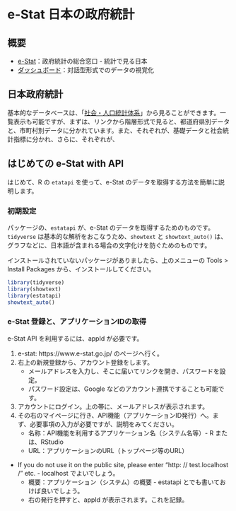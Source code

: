 # e-Stat 日本の政府統計 {#estat-site}

## 概要

* [e-Stat](https://www.e-stat.go.jp/)：政府統計の総合窓口 - 統計で見る日本
* [ダッシュボード](https://dashboard.e-stat.go.jp)：対話型形式でのデータの視覚化

## 日本政府統計

基本的なデータベースは、「[社会・人口統計体系](https://www.e-stat.go.jp/stat-search/database?page=1&layout=normal&toukei=00200502)」から見ることができます。一覧表示も可能ですが、まずは、リンクから階層形式で見ると、都道府県別データと、市町村別データに分かれています。また、それぞれが、基礎データと社会統計指標に分かれ、さらに、それぞれが、

## はじめての e-Stat with API

はじめて、R の `etatapi` を使って、e-Stat のデータを取得する方法を簡単に説明します。

### 初期設定 {-}

パッケージの、`estatapi` が、e-Stat のデータを取得するためのものです。`tidyverse` は基本的な解析をおこなうため、`showtext` と `showtext_auto()` は、グラフなどに、日本語が含まれる場合の文字化けを防ぐためのものです。

インストールされていないパッケージがありましたら、上のメニューの Tools > Install Packages から、インストールしてください。

```r
library(tidyverse)
library(showtext)
library(estatapi)
showtext_auto()
```

### e-Stat 登録と、アプリケーションIDの取得

e-Stat API を利用するには、appId が必要です。

1. e-stat: https://www.e-stat.go.jp/ のページへ行く。
2. 右上の新規登録から、アカウント登録をします。
    - メールアドレスを入力し、そこに届いてリンクを開き、パスワードを設定。
    - パスワード設定は、Google などのアカウント連携ですることも可能です。
3. アカウントにログイン。上の帯に、メールアドレスが表示されます。
4. その右のマイページに行き、API機能（アプリケーションID発行）へ。まず、必要事項の入力が必要ですが、説明をみてください。
    - 名称：API機能を利用するアプリケーション名（システム名等）- R または、RStudio
    - URL：アプリケーションのURL（トップページ等のURL）
* If you do not use it on the public site, please enter "http: // test.localhost /" etc. - localhost でよいでしょう。
    - 概要：アプリケーション（システム）の概要 - estatapi とでも書いておけば良いでしょう。
    - 右の発行を押すと、appId が表示されます。これを記録。

<!-- ### 最初の例 -->

<!-- ``` -->
<!-- appId <- " " # 私のものは、英数40文字 -->
<!-- ``` -->

<!-- ```{r include=FALSE} -->
<!-- appId <- read_lines("./../../../_data/key/estatkey.txt") -->
<!-- ``` -->

<!-- 以下の形式でデータを取得する。appID は上で指定したもの。appId の場所を、実際のもので置き換えても良いが、人に見せるものではないので、appId として、置き換えておくのがよいだろう。 -->

<!-- 必要なのは、statsDataId で、すべてのデータにこの ID が振られているわけではない。データをしらべて、API の表示があるものは、それを開くと、途中に、 -->

<!-- `statsDataId=0003009189` -->

<!-- などの部分があるので、この10桁の番号をコピーして貼り付ける。8桁の「政府統計コード」ではないので、混乱しないこと。 -->

<!-- `statsDataId` 取得については、最後の「参考」に少し書いてあります。 -->

<!-- ダウンロードしたデータをあとで使うために名前を設定する。 -->

<!-- ``` -->
<!-- data0 <- estat_getStatsData(appId, statsDataId = "1234567890" -->
<!-- ) -->
<!-- data0 -->
<!-- ``` -->

<!-- メタ・データは、同じように、`estat_getMetaInfo` で得られる。 -->

<!-- ``` -->
<!-- data0m <- estat_getMetaInfo(appId, statsDataId = "1234567890") -->
<!-- data0m -->
<!-- ``` -->

<!-- #### 例1 社会・人口統計体系 -->

<!-- [社会・人口統計体系 / 都道府県データ / 基礎データ](https://www.e-stat.go.jp/stat-search/database?page=1&statdisp_id=0000010103) -->

<!-- ```{r cache = TRUE} -->
<!-- df1 <- estat_getStatsData(appId,statsDataId = "0000010103") -->
<!-- df1 -->
<!-- ``` -->
<!-- ```{r} -->
<!-- glimpse(df1) -->
<!-- ``` -->

<!-- ```{r cache = TRUE} -->
<!-- df1m <- estat_getMetaInfo(appId, statsDataId = "0000010103") -->
<!-- glimpse(df1m) -->
<!-- ``` -->

<!-- ```{r} -->
<!-- df1m$tab -->
<!-- ``` -->

<!-- コード（cat01_code）によって、各データが分類されている。 -->

<!-- ```{r} -->
<!-- df1m$cat01 -->
<!-- ``` -->

<!-- ```{r} -->
<!-- df1m$area -->
<!-- ``` -->

<!-- ```{r} -->
<!-- df1m$time -->
<!-- ``` -->

<!-- ```{r} -->
<!-- df1m$.names -->
<!-- ``` -->

<!-- ```{r} -->
<!-- df1 %>% filter(cat01_code %in% c('C1101', 'C1102')) %>% -->
<!--   filter(地域 == "全国") %>% -->
<!--   ggplot(aes(調査年, value, color = cat01_code)) + geom_point() -->
<!-- ``` -->

<!-- 調査年が文字データなので、数値の連続データとして、折れ線グラフには描けません。一旦、数値データにして、それから、ラベルだけ書き換える必要があります。まず、数値データにするため、調査年の最初の四つの数字を取り出します。 -->

<!-- ```{r} -->
<!-- df1 %>% filter(cat01_code %in% c('C1101', 'C1102')) %>% -->
<!--   filter(地域 == "全国") %>% mutate(year = as.numeric(stringr::str_sub(調査年, 1L, 4L))) %>% -->
<!--   select(cat01_code, year, value) -->
<!-- ``` -->


<!-- ```{r} -->
<!-- df1 %>% filter(cat01_code %in% c('C1101', 'C1102')) %>% -->
<!--   filter(地域 == "全国") %>% mutate(year = as.numeric(stringr::str_sub(調査年, 1L, 4L))) %>%  -->
<!--   ggplot(aes(year, value, color = cat01_code)) + geom_line() + -->
<!--   labs(title = "C1101_県内総生産額（平成17年基準）, C1102_県内総生産額（産業）（平成17年基準）", x = "", y = "", color = "") + scale_x_continuous(breaks = seq(1975,2021,2), labels = paste0(seq(1975,2021,2),"年度")) -->
<!-- ``` -->

<!-- ### 例2　年齢別人口 -->


<!-- ```{r cache = TRUE} -->
<!-- df2 <- estat_getStatsData(appId, statsDataId = "0003448228") -->
<!-- df2 -->
<!-- ``` -->
<!-- ```{r cache = TRUE} -->
<!-- df2m <- estat_getMetaInfo(appId, statsDataId = "0003448228") -->
<!-- glimpse(df2m) -->
<!-- ``` -->

<!-- #### 人口：就業状態 -->

<!-- ```{r cache = TRUE} -->
<!-- df3 <- estat_getStatsData(appId, statsDataId = "0003009189") -->
<!-- df3 -->
<!-- ``` -->


<!-- ```{r cache = TRUE} -->
<!-- df3m <- estat_getMetaInfo(appId, statsDataId = "0003009189") -->
<!-- glimpse(df3m) -->
<!-- ``` -->

<!-- ```{r} -->
<!-- df3m$cat02 -->
<!-- ``` -->

<!-- #### Population in English -->

<!-- ```{r cache = TRUE} -->
<!-- df3e <- estat_getStatsData(appId, statsDataId = "0003445078", lang = "E") -->
<!-- df3e -->
<!-- ``` -->

<!-- #### Data Search -->

<!-- ```{r} -->
<!-- estat_getStatsList(appId = appId, lang = "E", -->
<!--                    searchWord = "Population",  -->
<!--                    .use_label = FALSE) -->
<!-- ``` -->

<!-- ```{r} -->
<!-- estat_getStatsList(appId = appId, lang = "E", -->
<!--                    searchWord = "Unemployed",  -->
<!--                    .use_label = FALSE) -->
<!-- ``` -->

<!-- ```{r cache = TRUE} -->
<!-- df4e <- estat_getStatsData(appId, statsDataId = "0003445099", lang = "E") -->
<!-- df4e -->
<!-- ``` -->


<!-- ```{r cache = TRUE} -->
<!-- estat_getStatsList(appId = appId, lang = "J", -->
<!--                    searchWord = "全国家計構造調査",  -->
<!--                    .use_label = FALSE) -->
<!-- ``` -->

<!-- ```{r cache = TRUE} -->
<!-- df5 <- estat_getStatsData(appId, statsDataId = "0003443384", lang = "J") -->
<!-- df5 -->
<!-- ``` -->

<!-- ```{r cache = TRUE} -->
<!-- df5m <- estat_getMetaInfo(appId, statsDataId = "0003443384") -->
<!-- glimpse(df5m) -->
<!-- ``` -->

<!-- #### 例：出生動向基本調査 -->

<!-- 出生動向基本調査、 -->
<!-- 人口問題基本調査、検索で表示されず。 -->

<!-- ```{r cache = TRUE} -->
<!-- estat_getStatsList(appId = appId, lang = "J", -->
<!--                    searchWord = "人口動態統計",  -->
<!--                    .use_label = FALSE) -->
<!-- ``` -->

<!-- ```{r cache = TRUE} -->
<!-- estat_getStatsList(appId = appId, lang = "J", -->
<!--                    searchWord = "出生率",  -->
<!--                    .use_label = FALSE) -->
<!-- ``` -->

<!-- ```{r cache = TRUE} -->
<!-- estat_getStatsList(appId = appId, lang = "J", -->
<!--                    searchWord = "出生率",  -->
<!--                    .use_label = FALSE) %>% -->
<!--   filter(stringr::str_detect(STATISTICS_NAME, "出生")) %>% -->
<!--   distinct(STATISTICS_NAME) %>% pull() -->
<!-- ``` -->

<!-- ### Using URL -->

<!-- API URL の構造を理解する。 -->

<!-- Rからe-Stat APIを使う: https://qiita.com/nozma/items/f88f5cc60ab63461deae -->

<!-- ```{r} -->
<!-- library(httr) -->
<!-- # アプリケーション ID を指定します。 -->
<!-- appid <- appId # "あなたのアプリケーション ID" -->

<!-- # 統計表 ID を指定します。 -->
<!-- statsDataId <- "0003445078" -->

<!-- # データを取得します。 -->
<!-- response <- GET(url = "http://api.e-stat.go.jp/rest/3.0/app/getSimpleStatsData", -->
<!--                  query = list(appId = appid, -->
<!--                               statsDataId = statsDataId, -->
<!--                               metaGetFlg = "Y", -->
<!--                               cntGetFlg = "N", -->
<!--                               explanationGetFlg = "Y", -->
<!--                               annotationGetFlg = "Y", -->
<!--                               sectionHeaderFlg = "1", -->
<!--                               replaceSpChars = "0")) -->
<!-- glimpse(response) -->
<!-- ``` -->



<!-- ## `estatapi` -->

<!-- * R Package `etatapi` home:  https://CRAN.R-project.org/package=estatapi -->
<!-- * Manual: https://cran.r-project.org/web/packages/estatapi/estatapi.pdf -->
<!-- * README: https://cran.r-project.org/web/packages/estatapi/readme/README.html -->
<!-- * GitHubPages: https://yutannihilation.github.io/estatapi/ -->
<!--   - GitHub: https://github.com/yutannihilation/estatapi/ -->

<!-- ### 基本事項 -->

<!-- [GitHubPages](https://yutannihilation.github.io/estatapi/) の内容をまずは、確認します。 -->

<!-- #### 統計表情報取得（`estat_getStatsList()`） -->

<!-- ``` -->
<!-- appId <- " " # 私のものは、英数 -->
<!-- ``` -->


<!-- ```{r include=FALSE} -->
<!-- appId <- read_lines("./../../../_data/key/estatkey.txt") -->
<!-- ``` -->
<!-- ```{r} -->
<!-- estat_getStatsList(appId = appId, searchWord = "チョコレート") -->
<!-- ``` -->

<!-- ここで、STAT_NAMEやGOV_ORGは人間が読みやすい形式のラベルになっていますが、 プログラム中で扱う場合はコードのままの方が都合がいいこともあります。そのときは.use_label = FALSEを指定してください。 -->

<!-- ```{r} -->
<!-- estat_getStatsList(appId = appId,  -->
<!--                    searchWord = "チョコレート",  -->
<!--                    .use_label = FALSE) -->
<!-- ``` -->

<!-- #### メタ情報取得（`estat_getMetaInfo()`） -->

<!-- 統計データのメタ情報を取得します。この関数は、結果をlistとして返します。listの各要素が、それぞれのデータ項目についてのメタ情報を含んだtbl_dfになっています。 -->

<!-- 例えば、0003103532というIDの統計に関するメタ情報を取得するには、statsDataIdという引数にIDを指定して、以下のようにします。 -->

<!-- ```{r} -->
<!-- meta_info <- estat_getMetaInfo(appId = appId, statsDataId = "0003103532") -->
<!-- names(meta_info) -->
<!-- ``` -->

<!-- ```{r} -->
<!-- meta_info$cat01 -->
<!-- ``` -->

<!-- #### 統計データ取得（`estat_getStatsData()`） -->

<!-- ```{r} -->
<!-- estat_getStatsData( -->
<!--   appId = appId, -->
<!--   statsDataId = "0003103532", -->
<!--   cdCat01 = c("010800130","010800140") -->
<!-- ) -->
<!-- ``` -->

<!-- limitで取得する最大のレコード数を、startPositionで取得を始めるレコードの位置を指定することもできます。とりあえず少しだけ抜き出して見たい場合や、少しずつデータを取ってきたい場合にはこれらのパラメータが便利です。 -->

<!-- ```{r} -->
<!-- estat_getStatsData( -->
<!--   appId = appId, statsDataId = "0003103532", cdCat01 = c("010800130","010800140"), -->
<!--   limit = 3 -->
<!-- ) -->
<!-- ``` -->

<!-- ```{r} -->
<!-- estat_getStatsData( -->
<!--   appId = appId, statsDataId = "0003103532", cdCat01 = c("010800130","010800140"), -->
<!--   startPosition = 101, -->
<!--   limit = 3 -->
<!-- ) -->
<!-- ``` -->

<!-- #### データカタログ情報取得（`estat_getDataCatalog()`） -->

<!-- 統計表ファイル（Excel、CSV、PDF）および統計データベースの情報を取得できます。 -->

<!-- このAPIはファイルのURLを返すだけなので、そのままRで処理することは難しいかもしれません。 -->


<!-- ```{r eval=FALSE} -->
<!-- catalog1 <- estat_getDataCatalog(appId = appId, searchWord = "チョコレート", dataType = c("PDF", "XLS")) -->
<!-- ``` -->


<!-- ```{r eval=FALSE} -->
<!-- catalog1[1, c("@id", "STAT_NAME", "TABLE_NAME", "SURVEY_DATE", "TABLE_SUB_CATEGORY1", "DATASET_NAME", "NAME", "LANDING_PAGE", "URL", "FORMAT")] %>% -->
<!--   glimpse -->
<!-- ``` -->

<!-- ### estatapiパッケージで簡単にe-Statのデータ取得 -->

<!-- 2016.5.27 更新の記事：https://qiita.com/kazutan/items/9c0b2dd0f055fde45cda -->

<!-- ```{r} -->
<!-- social_life_stat <- estat_getStatsList(appId = appId, searchWord = "社会生活基本調査") -->
<!-- ``` -->

<!-- ```{r} -->
<!-- glimpse(social_life_stat) -->
<!-- ``` -->

<!-- ```{r} -->
<!-- stats_list_eg1 <- estat_getStatsList(appId = appId, searchWord = "", statsCode = "00450012") -->
<!-- ``` -->

<!-- ```{r} -->
<!-- glimpse(stats_list_eg1) -->
<!-- ``` -->

<!-- ```{r} -->
<!-- meta_info <- estat_getMetaInfo(appId = appId, statsDataId = "0003066844") -->
<!-- names(meta_info) -->
<!-- ``` -->

<!-- ```{r} -->
<!-- df1 <- estat_getStatsData( -->
<!--   appId = appId, -->
<!--   statsDataId = "0003066844", -->
<!--   cdCat01 = "002", -->
<!--   cdArea = "00000") -->
<!-- ``` -->

<!-- ```{r} -->
<!-- glimpse(df1) -->
<!-- ``` -->

<!-- ```{r} -->
<!-- knitr::kable(head(df1,9)) -->
<!-- ``` -->

<!-- #### Rからestatapiパッケージを通してe-stat APIをつかう -->

<!-- Update: 2020.12.6 https://ronri-rukeichi.hatenablog.com/entry/2020/12/06/230445 -->

<!-- ```{r} -->
<!-- res1 <- estat_getStatsList(appId = appId, searchWord = "産業 AND 年齢", surveyYears = "199001-199512",statsCode= "00200" ,limit=100, statsField = "03") -->
<!-- ``` -->

<!-- ```{r} -->
<!-- glimpse(res1) -->
<!-- ``` -->

<!-- ##### meta data -->

<!-- ```{r} -->
<!-- meta1 <-  estat_getMetaInfo(appId,"0000140440" ) -->
<!-- ``` -->

<!-- ```{r} -->
<!-- glimpse(meta1) -->
<!-- ``` -->

<!-- ```{r} -->
<!-- dta1_f <- estat_getStatsData(appId ,"0000140440" ,cdCat02 = c("002")) -->
<!-- ``` -->

<!-- ```{r} -->
<!-- glimpse(dta1_f) -->
<!-- ``` -->

<!-- ```{r eval=FALSE} -->
<!-- catalog1 <- estat_getDataCatalog(appId, searchWord = "チョコレート", dataType = c("CSV")) -->
<!-- ``` -->


<!-- #### Rからe-Statデータ取得 -->

<!-- ```{r} -->
<!-- estat_getStatsList(appId = appId,  -->
<!--                    searchWord = "", -->
<!--                    statsCode = "00200521") -->
<!-- ``` -->

<!-- 政府統計コード表：https://www.e-stat.go.jp/stat-search/database?page=1 -->

<!-- ### estatapi を用いた公的統計の利活用 -->
<!-- ~昼夜間人口に基づく発見地自殺死亡率の指標作成~ 久保田 貴文(多摩大学) -->

<!-- https://www.jstage.jst.go.jp/article/jscstaikai/33/0/33_93/_pdf/-char/ja -->

<!-- ### その無茶振り，（Rで）GISが解決します：フローデータ分析編（e-Stat使い倒しの巻） -->

<!-- Keisuke Takano: https://rpubs.com/k_takano/r_de_geonw_app -->

<!-- ##### 県外進学者データ -->

<!-- 学校基本調査の統計表の一覧を取得 -->
<!-- estatapiのestat_getStatsList関数を用いて，学校基本調査に該当する統計表の一覧を取得します．統計表の検索方法はいくつかありますが，今回は，政府統計コードを用いた検索を行います．政府統計コードの一覧はこちらのページにあります．学校基本統計調査のコードは「00400001」と書いてありますので，引数statsCodeに，こちらを指定します．引数appIdには先程入力したappIdを，searchWordはブランクを指定してください． -->

<!-- ```{r} -->
<!-- tbl_info_school <- estatapi::estat_getStatsList(appId=appId, -->
<!--                                                 statsCode="00400001", -->
<!--                                                 searchWord="") -->
<!-- ``` -->


<!-- ```{r} -->
<!-- tbl_info_school -->
<!-- ``` -->


<!-- ```{r} -->
<!-- glimpse(tbl_info_school) -->
<!-- ``` -->

<!-- 今回は例として，2010年の県外進学データを取得します．項目STATISTICS_NAMEに「平成２２年」「大学・大学院」，TITLEに「出身高校の所在地県別　入学者数」を含むデータがその候補になりますので，統計表情報からそちらを抽出します． -->

<!-- ```{r} -->
<!-- tbl_info_school_mig_2010 <- tbl_info_school %>% -->
<!--   dplyr::filter(grepl("平成２２年",STATISTICS_NAME)& -->
<!--                   grepl("大学・大学院",STATISTICS_NAME)& -->
<!--                   grepl("出身高校の所在地県別　入学者数",TITLE)) -->
<!-- tbl_info_school_mig_2010 -->
<!-- ``` -->

<!-- ```{r} -->
<!-- mig_2010 <- estatapi::estat_getStatsData(appId=appId, -->
<!--                                          statsDataId=tbl_info_school_mig_2010$`@id`) -->
<!-- head(mig_2010) -->
<!-- ``` -->

<!-- 「XX_1」となっている方が大学の所在地に関する変数，「XX_2」は出身高校の所在地に関する変数です．即ち，「XX_1」は着地側，「XX_2」は発地側の位置情報です．変数valueが，都道府県ペア間の県外進学数です．変数「設置者別9」には，大学の設置者及び性別を区別する変数です．都道府県コードに対応する変数は，大学の所在地についてのみ把握できます． -->
<!-- 　出身高校の所在地の変数「都道府県別2」について，その値を確認すると，「都道府県」が抜けていることがわかります． -->
<!-- 　 -->
<!-- ```{r} -->
<!-- unique(mig_2010$都道府県別2) -->
<!-- ``` -->
<!-- このままでは分析上扱いにくいので，変数「都道府県別2」に「都道府県」を補ったものを，新たな変数origin_nameとして追加します． -->

<!-- ```{r} -->
<!-- mig_2010_long <- mig_2010 %>% -->
<!--   dplyr::mutate(origin_name=case_when( -->
<!--     #「京都」「大阪」なら「府」を補う -->
<!--     都道府県別2%in%c("京都","大阪") ~ paste0(都道府県別2,"府"), -->
<!--     #「東京」なら「都」を補う -->
<!--     都道府県別2=="東京" ~ "東京都", -->
<!--     #「北海道」「その他」「計」なら何も補わない -->
<!--     都道府県別2%in%c("北海道","その他","計") ~ 都道府県別2, -->
<!--     #上に該当しなければ「県」を補う -->
<!--     TRUE ~ paste0(都道府県別2,"県") -->
<!--     )) -->
<!-- ``` -->

<!-- 着地側の変数「都道府県1」は特に何かを補う必要もなさそうなので，変数名をdestination_nameに変更し，そのままにしておきます．また，変数「設置者別9」を「founder」に変えた上で，発着地名が「その他」「計」「全国」に該当しないレコードのみ残します． -->

<!-- ```{r} -->
<!-- mig_2010_long <- mig_2010_long %>% -->
<!--   #着地側の変数の名前を変更 -->
<!--   dplyr::rename(destination_name=都道府県別1) %>% -->
<!--   #設置者を示す変数の名前を変更 -->
<!--   dplyr::rename(founder=設置者別9) %>% -->
<!--   #必要な変数のみ残す -->
<!--   dplyr::select(founder,origin_name,destination_name,value) %>% -->
<!--   #発着地名が「その他」「計」「全国」に該当しないレコードのみ残す -->
<!--   dplyr::filter(!(origin_name%in%c("その他","計","全国")| -->
<!--                     destination_name%in%c("その他","計","全国"))) -->
<!-- head(mig_2010_long) -->
<!-- ``` -->

<!-- 元データから，都道府県名と都道府県コードの対応表を作ります．都道府県名は変数「都道府県別1」をそのまま用いることができますが，都道府県コードは変数area_codeの先頭2文字を取り出す必要があります．それら変数を作成した上で，都道府県名・都道府県コードの2変数についてデータをユニークにします． -->

<!-- ```{r} -->
<!-- pref_code <- mig_2010 %>% -->
<!--   #必要な変数のみ残す -->
<!--   dplyr::select(都道府県別1,area_code) %>% -->
<!--   #都道府県名pref_nameの値は，都道府県別1の値そのまま -->
<!--   dplyr::mutate(pref_name=都道府県別1, -->
<!--                 #都道府県コードpref_codeの値はarea_codeの先頭2文字 -->
<!--                 pref_code=substr(x=area_code,start=1,stop=2)) %>% -->
<!--   #都道府県名・コードでユニーク化 -->
<!--   dplyr::distinct(pref_name,pref_code) -->
<!-- ``` -->

<!-- 都道府県名をキーに，発地・着地側に都道府県コードを結合します． -->

<!-- ```{r} -->
<!-- mig_2010_long <- mig_2010_long %>% -->
<!--   #発地側に都道府県コードを結合 -->
<!--   dplyr::left_join(y=pref_code,by=c("origin_name"="pref_name")) %>% -->
<!--   #都道府県コードの変数名を変更 -->
<!--   dplyr::rename(origin=pref_code) %>% -->
<!--   #着地側に都道府県コードを結合 -->
<!--   dplyr::left_join(y=pref_code,by=c("destination_name"="pref_name")) %>% -->
<!--   #都道府県コードの変数名を変更 -->
<!--   dplyr::rename(destination=pref_code) -->
<!-- ``` -->

<!-- 最後に，現状縦に並んでいる設立者・性別毎のデータを，横並びに変形します．前者はlong型，後者はwide型とも呼びます．変数founderを基準に，データをwide型へ変換する際は，tidyrのpivot_wider関数を用いて以下のように実行します．Wide型に変換しない変数を引数id_colsで，新たに作られる変数の名前に変数founderの値を用いることを引数names_fromで，wide型に変形される観測値は変数valueから来ることを引数values_fromで明示します． -->

<!-- ```{r} -->
<!-- mig_2010_wide <- mig_2010_long %>% -->
<!--   #Wide型に変換しない変数の指定 -->
<!--   tidyr::pivot_wider(id_cols=c(origin_name,destination_name,origin,destination), -->
<!--                      #新たな変数名の元になる値が入った変数 -->
<!--                      names_from=founder, -->
<!--                      #Wide型に変換される観測値が入った変数 -->
<!--                      values_from=value) -->
<!-- head(mig_2010_wide) -->
<!-- ``` -->

<!-- 変数名が日本語のままだと扱いづらいので，英語で変数名を付け直します．また，進学者総数から男子の進学者数を差し引いたものを，女子の進学者数として変数に追加します． -->

<!-- ```{r} -->
<!-- mig_2010_wide <- mig_2010_wide %>% -->
<!--   #変数名を付け直す -->
<!--   dplyr::rename(total=計, -->
<!--                 national=国立, -->
<!--                 private=私立, -->
<!--                 male=計のうち男) %>% -->
<!--   #女子の進学者数を計算 -->
<!--   dplyr::mutate(female=total-male) -->
<!-- ``` -->

<!-- 上で作成したデータは，発着地ペアについてフロー量が縦に並んでいる形式です．一方，よく見るOD表は，行方向に発地側の地名，列方向に着地側の地名が並んだ正方行列の形のものだと思います．以下では，発着地ペアのデータをOD表の形式に変形する方法を示します． -->
<!-- 　例として，進学者総数についてOD表を作成します．表の行方向には発地側都道府県名，列方向には着地側都道府県名が並ぶ形にします．この変形には ，上と同様pivot_wider関数が使えます．引数id_colsには行方向のラベルとなる発地側都道府県名origin_name，引数names_fromには変数名となる着地側都道府県名destination_name，引数values_fromには並べ替えられる進学者総数totalを指定します． -->
<!-- 　 -->
<!-- ```{r} -->
<!-- mig_2010_total_od <- mig_2010_wide %>% -->
<!--   #データをOD表の形式に変形 -->
<!--   tidyr::pivot_wider(id_cols=c(origin_name), -->
<!--                      names_from=destination_name, -->
<!--                      values_from=total) -->
<!-- head(mig_2010_total_od) -->
<!-- ``` -->

<!-- ##### 地域属性データ -->

<!-- 社会・人口統計体系の統計表の一覧を取得 -->

<!-- 今回重力モデルの説明変数として用いるデータは，社会・人口統計体系（統計でみる都道府県・市区町村のすがた）から取得します．社会・人口統計体系は，各地域の様々な社会・経済属性のうち基礎的なものを，都道府県・市区町村単位で集計したデータで，卒業論文等での利用頻度が高いもののひとつです．社会・人口統計体系は，社会・経済変数の生の値をまとめた基礎データと，それら変数を組み合わせて計算される各種指標をまとめた社会生活統計指標に分類されます． -->
<!-- 　まずは，社会・人口統計体系を政府統計コードの一覧から探します．コードは「00200502」ですので，学校基本調査の場合と同じく，estat_getStatsListを用いて統計表のリストを取得します． -->
<!-- 　 -->
<!-- ```{r} -->
<!-- #社会・人口統計体系の統計表の一覧 -->
<!-- tbl_info_si <- estatapi::estat_getStatsList(appId=appId, -->
<!--                                             statsCode="00200502", -->
<!--                                             searchWord="") -->
<!-- head(tbl_info_si) -->
<!-- ``` -->

<!-- 統計表のリストを，都道府県データ（項目COLLECT_AREAが「都道府県」を含む）のみに絞ります -->

<!-- ```{r} -->
<!-- tbl_info_si_pref <- tbl_info_si %>% -->
<!--   #項目COLLECT_AREAが「都道府県」を含むレコードに絞る -->
<!--   dplyr::filter(grepl("都道府県",COLLECT_AREA)) -->
<!-- head(tbl_info_si_pref) -->
<!-- ``` -->

<!-- ##### 基礎データ・社会生活統計指標から必要な統計表をダウンロード -->

<!-- 今回の分析では，基礎データ・社会生活統計指標のそれぞれから，以下の変数を用います． -->

<!-- 基礎データ -->
<!-- C121101：1人当たり県民所得 -->
<!-- 社会生活統計指標 -->
<!-- #E0610202：大学収容力指数 -->
<!-- #E09504：大卒者割合 -->
<!-- 1人当たり県民所得については，項目STATISTICS_NAMEに「基礎データ」，TITLEに「Ｃ」を含む統計表に含まれます．それ以外の変数は，項目STATISTICS_NAMEに「社会生活統計指標」，TITLEに「Ｅ」を含む統計表がその候補になりますので，統計表情報からそちらを抽出します． -->

<!-- ```{r} -->
<!-- tbl_info_si_pref_vars <- tbl_info_si_pref %>% -->
<!--   #項目STATISTICS_NAMEに「基礎データ」，TITLEに「Ｃ」を含む，もしくは -->
<!--   dplyr::filter((grepl("基礎データ",STATISTICS_NAME)&grepl("Ｃ",TITLE))| -->
<!--                   #項目STATISTICS_NAMEに「社会生活統計指標」，TITLEに「Ｅ」を含む -->
<!--                   (grepl("社会生活統計指標",STATISTICS_NAME)&grepl("Ｅ",TITLE))) -->
<!-- ``` -->

<!-- 基礎データCの統計表IDは「0000010103」，社会生活統計指標Eの統計表IDは「0000010205」ですので，それぞれestat_getStatsData関数で統計表を取得します． -->

<!-- ```{r} -->
<!-- #基礎データCの統計表を取得 -->
<!-- kiso_c <- estatapi::estat_getStatsData(appId=appId, -->
<!--                                        statsDataId="0000010103") -->
<!-- #社会生活統計指標Eの統計表を取得 -->
<!-- sihyo_e <- estatapi::estat_getStatsData(appId=appId, -->
<!--                                         statsDataId="0000010205") -->
<!-- ``` -->

<!-- 取得された各統計表から，必要なレコードのみを残します．具体的には，統計コードcat01_codeが上で挙げた変数コードに一致し，かつ調査年が「2010年度」に一致するもののみを残します．その上で，それらを行方向に結合します． -->

<!-- ```{r} -->
<!-- kiso_c_vars <- kiso_c %>% -->
<!--   #1人当たり県民所得 -->
<!--   dplyr::filter(cat01_code=="C121101") %>% -->
<!--   #2010年度の観測値 -->
<!--   dplyr::filter(調査年=="2010年度") %>% -->
<!--   #不要な変数を削除 -->
<!--   dplyr::select(-`Ｃ　経済基盤`) -->
<!-- sihyo_e_vars <- sihyo_e %>% -->
<!--   #大学収容力指数 -->
<!--   dplyr::filter(cat01_code=="#E0610202"| -->
<!--                   cat01_code=="#E09504") %>% -->
<!--   #2010年度の観測値 -->
<!--   dplyr::filter(調査年=="2010年度") %>% -->
<!--   #不要な変数を削除 -->
<!--   dplyr::select(-`Ｅ　教育`) -->
<!-- #データを行方向に結合 -->
<!-- vars <- rbind(kiso_c_vars,sihyo_e_vars) -->
<!-- ``` -->

<!-- データを変数毎にwide型に変形します．前もって必要な変数のみ残し，変数area_codeの先頭2文字から都道府県コードを新たな変数として作成します．また，変数コードcat01_codeに基づいて，変形後の変数名を与える変数varnamを作成します．その上で，データをlong型からwide型に変形します． -->

<!-- ```{r} -->
<!-- vars <- vars %>% -->
<!--   #都道府県コード変数を追加 -->
<!--   dplyr::mutate(pref_code=substr(x=area_code,start=1,stop=2)) %>% -->
<!--   #必要な変数のみ残す -->
<!--   dplyr::select(cat01_code,pref_code,地域,value) %>% -->
<!--   #変数名を変更 -->
<!--   dplyr::rename(pref_name=地域) %>% -->
<!--   #変数コードに応じた変数を作成 -->
<!--   dplyr::mutate(varnam=dplyr::case_when( -->
<!--     cat01_code=="C121101" ~ "income", -->
<!--     cat01_code=="#E0610202" ~ "acom_univ", -->
<!--     cat01_code=="#E09504" ~ "univ_rate" -->
<!--   )) -->
<!-- vars_wide <- vars %>% -->
<!--   #データをlong型からwide型に変形 -->
<!--   tidyr::pivot_wider(id_cols=c(pref_code,pref_name), -->
<!--                      names_from=varnam, -->
<!--                      values_from=value) -->
<!-- head(vars_wide) -->
<!-- ``` -->

<!-- データを結合し，書き出します． -->

<!-- ##### 都道府県庁ポイント -->

<!-- 取得元：国土数値情報　国・都道府県の機関データ -->

<!-- ```{r} -->
<!-- #Shapefileを読み込み -->
<!-- pref_office <- sf::read_sf(dsn="P28-13.shp") %>% -->
<!--   #変数P28_003が「12001」（都道府県庁舎）のレコードのみ残す -->
<!--   dplyr::filter(P28_003=="12001") %>% -->
<!--   #都道府県コードの変数を作成 -->
<!--   dplyr::mutate(pref_code=substr(P28_001,1,2)) %>% -->
<!--   #都道府県コードの変数だけ残す -->
<!--   dplyr::select(pref_code) %>% -->
<!--   #都道府県コードでソート -->
<!--   dplyr::arrange(pref_code) %>% -->
<!--   #WGS84/UTM54Nに投影変換 -->
<!--   sf::st_transform(crs=sf::st_crs(32654)) -->
<!-- #GeoJSON形式で書き出し -->
<!-- sf::write_sf(obj=pref_office, -->
<!--              dsn="./data/pref_office.geojson", -->
<!--              delete_dsn=TRUE) -->
<!-- ``` -->

<!-- 都道府県ポリゴン -->

<!-- https://rpubs.com/k_takano/r_de_geonw_app -->

<!-- ```{r} -->
<!-- #都道府県ポリゴンを読み込み -->
<!-- pref_poly <- geojsonio::geojson_sf(x="jp_pref.c.topojson") %>% -->
<!--   #不整地物を補正 -->
<!--   sf::st_make_valid() %>% -->
<!--   #WGS84/UTM54Nに投影変換 -->
<!--   sf::st_transform(crs=sf::st_crs(32654)) -->
<!-- #GeoJSON形式で書き出し -->
<!-- sf::write_sf(obj=pref_poly, -->
<!--              dsn="./data/pref_poly.geojson", -->
<!--              delete_dsn=TRUE) -->
<!-- ``` -->

<!-- ##### 国土数値情報ダウンロードサイト -->

<!-- https://nlftp.mlit.go.jp/ksj/index.html -->

<!-- #### Other Sites -->

<!-- * Rで解析：政府統計の総合窓口(e-Stat)データ取得に便利です！「estatapi」パッケージ -->
<!--   - https://www.karada-good.net/analyticsr/r-457/ -->

<!-- * 地図：https://qiita.com/Ringa_hyj/items/0fc8a00ba4b7213cb51e -->

<!-- ```{r} -->
<!-- library(maps) -->
<!-- library(mapdata) -->
<!-- ``` -->

<!-- ```{r} -->
<!-- map('japan') -->
<!-- ``` -->

<!-- ```{r} -->
<!-- map('japan') -->
<!-- map.axes() -->
<!-- ``` -->
<!-- ```{r} -->
<!-- map("japan", interior = FALSE) -->
<!-- map("japan", boundary = FALSE, lty = 2, add = TRUE) -->
<!-- ``` -->


<!-- mapdata: extra map data for a few regions -->


<!-- ```{r} -->
<!-- map("china", interior = FALSE) -->
<!-- #map("china", boundary = FALSE, lty = 2, add = TRUE) -->
<!-- ``` -->

<!-- #### Examples -->

<!-- ```{r cache = TRUE} -->
<!-- estat_getStatsList(appId = appId, searchWord = "労働力") -->
<!-- ``` -->


<!-- ```{r cache = TRUE} -->
<!-- estat_getStatsList(appId = appId, searchWord = "労働力", .use_label = FALSE) -->
<!-- ``` -->

<!-- ```{r cache = TRUE} -->
<!-- estat_getStatsData(appId=appId, statsDataId="0003177000") -->
<!-- ``` -->

<!-- ```{r cache = TRUE} -->
<!-- estat_getMetaInfo(appId = appId, statsDataId = "0003177000")　%>% names() -->
<!-- ``` -->


<!-- ## 参考 References -->

<!-- * e-Stat API 機能：https://www.e-stat.go.jp/api/ -->
<!--   - これをもとに、`estatapi` は作成されている。 -->
<!-- * API 提供データ：https://www.e-stat.go.jp/stat-search/database?page=1 -->
<!--   - リストの最初にあるものが、8桁の「政府統計コード」です。しかし、これは、データコードではないので、ここから分類の末端に行って、API と表示されたところから、`statsDataId` を得ます。 -->
<!-- * 基礎データについて：https://www.stat.go.jp/data/ssds/1.html -->
<!-- * 基礎データ：https://www.stat.go.jp/data/ssds/2.html -->
<!--   - 基礎データ項目一覧:都道府県別・市区町村別 -->
<!--   - 社会生活統計指標項目一覧:[都道府県別](https://www.e-stat.go.jp/stat-search/database?page=1&layout=datalist&toukei=00200502&tstat=000001111375&cycle=8&tclass1=000001111378&tclass2val=0)・[市区町村別](https://www.e-stat.go.jp/stat-search/database?page=1&layout=datalist&toukei=00200502&tstat=000001111376&cycle=8&tclass1=000001111381&tclass2val=0) -->

<!-- * Rからe-Stat APIを使う: https://qiita.com/nozma/items/f88f5cc60ab63461deae -->